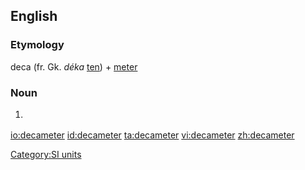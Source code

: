 ==English==

===Etymology===
deca (fr. Gk. ''déka'' [[ten]]) + [[meter]]

===Noun===
{{en-noun}}

# {{US}} {{alternative spelling of|decametre}}
<!--Put translations at decametre-->

[[Category:SI units]]

[[io:decameter]]
[[id:decameter]]
[[ta:decameter]]
[[vi:decameter]]
[[zh:decameter]]